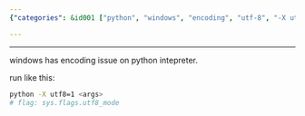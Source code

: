 ```yaml
---
{"categories": &id001 ["python", "windows", "encoding", "utf-8", "-X utf8=1", "sys.flags.utf8_mode", "solution"], "category": "Python programming", "date": "2023-07-05 09:39:32", "description": "The text dives into a Python encoding problem encountered on Windows systems. It proposes two solutions: running the interpreter with the &grave;-X utf8=1&grave; flag or setting &grave;sys.flags.utf8_mode&grave;. This ensures proper handling of Unicode characters and eliminates any potential encoding issues in Python scripts.", "tags": *id001, "title": "Python Encoding Issue"}

---
```


------

windows has encoding issue on python intepreter.

run like this:

```bash
python -X utf8=1 <args>
# flag: sys.flags.utf8_mode

```

